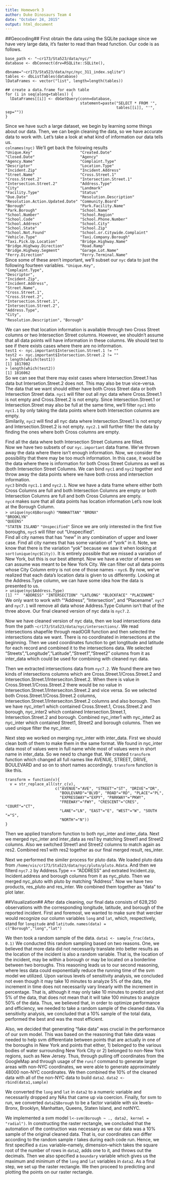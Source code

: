 ```yaml
---
title: Homework 3
author: Duke Dinosaurs Team 4
date: "October 24, 2015"
output: html_document
---
```

##Geocoding##
First obtain the data using the SQLite package since we have very large data, it's faster to read than fread function. Our code is as follows.
```
base_path <- "~cr173/Sta523/data/nyc/"
database <- dbConnect(drv=RSQLite::SQLite(), 
                      dbname="~cr173/Sta523/data/nyc/nyc_311_index.sqlite")
tables <- dbListTables(database)
lDataFrames <- vector("list", length=length(tables))

## create a data.frame for each table
for (i in seq(along=tables)) {
  lDataFrames[[i]] <- dbGetQuery(conn=database, 
                                 statement=paste("SELECT * FROM '", 
                                                 tables[[i]], "'", sep=""))
}
```
Since we have such a large dataset, we begin by learning some things about our data. Then, we can begin cleaning the data, so we have accurate data to work with. 
Let's take a look at what kind of information our data tells us.     
`colnames(nyc)`
We'll get back the folowing results       
 ` "Unique.Key"                     "Created.Date"`                  
 ` "Closed.Date"                    "Agency"`                        
 ` "Agency.Name"                    "Complaint.Type"`                
 ` "Descriptor"                     "Location.Type"`                 
 ` "Incident.Zip"                   "Incident.Address"`              
 ` "Street.Name"                    "Cross.Street.1"`                
 ` "Cross.Street.2"                 "Intersection.Street.1"`         
 ` "Intersection.Street.2"          "Address.Type"`                  
 ` "City"                           "Landmark"`                      
 ` "Facility.Type"                  "Status"`                        
 ` "Due.Date"                       "Resolution.Description"`        
 ` "Resolution.Action.Updated.Date" "Community.Board"`               
 ` "Borough"                        "Park.Facility.Name"`            
 ` "Park.Borough"                   "School.Name"`                   
 ` "School.Number"                  "School.Region"`                 
 ` "School.Code"                    "School.Phone.Number"`           
 ` "School.Address"                 "School.City"`                   
 ` "School.State"                   "School.Zip"`                    
 ` "School.Not.Found"               "School.or.Citywide.Complaint"`  
 ` "Vehicle.Type"                   "Taxi.Company.Borough"`          
 ` "Taxi.Pick.Up.Location"          "Bridge.Highway.Name"`           
 ` "Bridge.Highway.Direction"       "Road.Ramp"`                    
 ` "Bridge.Highway.Segment"         "Garage.Lot.Name"`               
 ` "Ferry.Direction"                "Ferry.Terminal.Name"`   
Since some of these aren't important, we'll subset our `nyc` data to just the following fourteen variables.
                        `"Unique.Key",`         
                        `"Complaint.Type",`          
                        `"Descriptor",`            
                        `"Incident.Zip",`           
                        `"Incident.Address",`            
                        `"Street.Name",`              
                        `"Cross.Street.1",`                   
                        `"Cross.Street.2",`                     
                        `"Intersection.Street.1",`                  
                        `"Intersection.Street.2",`                          
                        `"Address.Type",`                
                        `"City",`                      
                        `"Resolution.Description",`
                        `"Borough"`               
            
We can see that location information is available through two Cross Street columns or two Intersection Street columns. However, we shouldn't assume that all data points will have information in these columns. We should test to see if there exists cases where there are no information.    
`test1 <- nyc.important$Intersection.Street.1 != ""`    
`test2 <- nyc.important$Intersection.Street.2 != ""`    
`> length(which(test1))`     
`[1] 1817002`     
`> length(which(test2))`     
`[1] 1816062`     
So we can see that there may exist cases where Intersection.Street.1 has data but Intersetion.Street.2 does not. This may also be true vice-versa.    
The data that we want should either have both Cross Street data or both Intersection Street data. 
`nyc1` will filter out all nyc data where Cross.Street.1 is not empty and Cross.Street.2 is not empty. Since Intersection.Street.1 or Intersection.Street may also be full at the same time, we'll filter `nyc1` into `nyc1.1` by only taking the data points where both Intersection columns are empty.    
Similarily, `nyc2` will find all nyc data where Intersection.Street.1 is not empty and Intersection.Street.2 is not empty. `nyc2.1` will further filter the data by finding the ones where both Cross columns are empty. 

Find all the data where both Intersection Street Columns are filled.    
Now we have two subsets of our `nyc.important` data frame. We've thrown away the data where there isn't enough information. Now, we consider the possibility that there may be too much information. In this case, it would be the data where there is information for both Cross Street Columns as well as (both Intersection Street Columns. We can bind `nyc1` and `nyc2` together and throw away the data points where we have both cross and intersection information.    
`nyc3` binds `nyc1.1` and `nyc2.1`. Now we have a data frame where either both Cross Columns are full and both Intersection Columns are empty or both Intersection Columns are full and both Cross Columns are empty.    
`nyc4` makes sure that all data points has location information 
Let's now look at the Borough Column.       
`> unique(nyc4$Borough)`
`"MANHATTAN"`
`"BRONX"`         
`"BROOKLYN"`      
`"QUEENS"`        
`"STATEN ISLAND"` 
`"Unspecified"`
Since we are only interested in the first five boroughs, `nyc5` will filter out "Unspecified".    
Find all city names that has "new" in any combination of upper and lower case. Find all city names that has some variation of "york" in it. Note, we know that there is the variation "yok" because we saw it when looking at `sort(unique(nyc$City))`. It is entirely possible that we missed a variation of New York, but this is our best attempt.
Now we have a vector of names we can assume was meant to be New York City. We can filter out all data points whose City Column entry is not one of those names - `nyc6`.
By now, we've realized that each data's location data is given to us differently. Looking at the Address.Type column, we can have some idea how the data is presented to us.     
`> unique(nyc$Address.Type)`    
`[1] ""  "ADDRESS" "INTERSECTION" "LATLONG" "BLOCKFACE" "PLACENAME"`     
We only want to work with ""Address", "Intersection", and "Placename". `nyc7` and `nyc7.1` will remove all data whose Address.Type Column isn't that of the three above. Our final cleaned version of nyc data is `nyc7.2`.

Now we have cleaned version of nyc data, then we load intersections data from the path `~cr173/Sta523/data/nyc/intersections/`. We read intersections shapefile through readOGR function and then selected the intersections data we want. There is no coordinated in intersections at the beginning. Then we used coordinates function to get longtitude and latitude for each record and combined it to the intersections data. We selected "Streets","Longitude","Latitude","Street1","Street2" columns from it as inter_data which could be used for combining with cleaned nyc data.

Then we extracted intersections data from `nyc7.2`. We found there are two kinds of intersections columns which are Cross.Street.1/Cross.Street.2 and Intersection.Street.1/Interseciton.Street.2. When there is value in Cross.Street.1/Cross.Street.2 there would be no value in Intersection.Street.1/Interseciton.Street.2 and vice versa. So we selected both Cross.Street.1/Cross.Street.2 columns, Intersection.Street.1/Interseciton.Street.2 columns and also borough. Then we have nyc_inter1 which contained Cross.Street.1, Cross.Street.2 and borough, nyc_inter2 which contained Intersection.Street.1, Intersection.Street.2 and borough. Combined nyc_inter1 with nyc_inter2 as nyc_inter which contained Street1, Street2 and borough columns. Then we used unique filter the nyc_inter.

Next step we worked on merging nyc_inter with inter_data. First we should clean both of them to make them in the same format. We found in nyc_inter data most of values were in full name while most of values were in short name in inter_data. So we need to change that. We created `transform` function which changed all full names like AVENUE, STREET, DRIVE, BOULEVARD and so on to short names accordingly. `transform` function is like this.
```
transform = function(v){
  v = str_replace_all(str_c(v), 
                      c("AVENUE"="AVE", "STREET"="ST", "DRIVE"="DR", 
                        "BOULEVARD"="BLVD", "ROAD"="RD", "PLACE"="PL", 
                        "EXPRESSWAY"="EXPY", "PARKWAY"="PKWY", 
                        "FREEWAY"="FWY", "CRESCENT"="CRES", "COURT"="CT",
                        "LANE"="LN", "EAST"="E", "WEST"="W", "SOUTH "="S",
                        "NORTH"="N"))
}
```
Then we applied transform function to both nyc_inter and inter_data. Next we merged nyc_inter and inter_data as res1 by matching Street1 and Street2 columns. Also we switched Street1 and Street2 columns to match again as res2. Combined res1 with res2 together as our final merged result, res_inter.

Next we performed the similer process for pluto data. We loaded pluto data from `/home/vis/cr173/Sta523/data/nyc/pluto/pluto.Rdata`. And then we filterd `nyc7.2` by Address.Type == "ADDRESS" and extrated Incident.zip, Incident.address and borough columns from it as nyc_pluto. Then we merged nyc_pluto with pluto by matching "Address". Now we have two products, res_pluto and res_inter. We combined them together as "data" to plot later.



##Visualization##
After data cleaning, our final data consists of 628,250 observations with the corresponding longitude, latitude, and borough of the reported incident. First and foremost, we wanted to make sure that wercker would recognize our column variables `long` and `lat`, which, respectively, stand for `longitude` and `latitude`. 
`names(data) = c("Borough","long","lat")`    

We then took a random sample of the data. `data1 <- sample_frac(data, 0.1)` 
We conducted this random sampling based on two reasons. One, we believed that more data did not necessarily translate into better results as the location of the incident is also a random variable. That is, the location of the incident, may be within a borough or may be located on a borderline between two boroughs. This reasoning leads us to our second reasoning, where less data could exponentially reduce the running time of the svm model we utilized. Upon various levels of sensitivity analysis, we concluded not even though it may take 10 minutes to analyze 5% of the data, the increment in time does not necessarily vary linearly with the increment in percentage. That is, although it may only take 10 minutes to predict and plot 5% of the data, that does not mean that it will take 100 minutes to analyze 50% of the data. Thus, we believed that, in order to optimize performance and efficiency, we needed to take a random sample of the cleaned data. Via sensitivity analysis, we concluded that a 10% sample of the total data, performed the best and was the most efficient. 

Also, we decided that generating "fake data" was crucial in the performance of our svm model. This was based on the reasoning that fake data waas needed to help svm differentiate between points that are actually in one of the boroughs in New York and points that either, 1) belonged to the various bodies of water surrounding New York City or 2) belonged to non-New York regions, such as New Jersey. Thus, through pulling off coordinates from the GoogleMap and through usage of the `runif` command to generate larger areas with non-NYC coordinates, we were able to generate approximately 48000 non-NYC coordinates. We then combined the 10% of the cleaned data with all of the non-NYC data to build `data2`. 
`data2 <- rbind(data1,sample)` 

We converted the `long` and `lat` in `data2` to a numeric variable and necessarily dropped any NAs that came up via coercion. Finally, for svm to run, we converted `data2$Borough` to be a factor variable with six levels--Bronx, Brooklyn, Manhattan, Queens, Staten Island, and notNYC. 

We implemented a svm model `l<-svm(Borough ~ ., data2, kernel = "radial")`. In constructing the raster rectangle, we concluded that the automation of the contruction was necessary as we our data was a 10% sample of the original cleaned data. That is, our coordinates can differ according to the random sample r takes during each code run. Hence, we first specified a `dims` variable--namely, dimension--which takes the square root of the number of rows in `data2`, adds one to it, and throws out the decimals. Then we also specified a `boundary` variable which gives us the maximum and minimum of the `long` and `lat` variables in `data2`. As a final step, we set up the raster rectangle. We then proceed to predicting and plotting the points on our raster rectangle.

